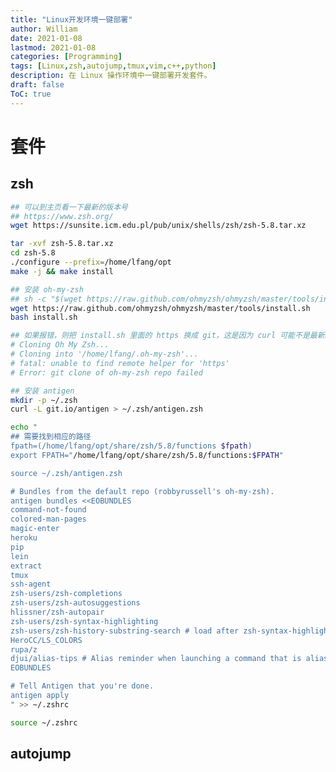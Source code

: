 ```yaml
---
title: "Linux开发环境一键部署"
author: William
date: 2021-01-08
lastmod: 2021-01-08
categories: [Programming]
tags: [Linux,zsh,autojump,tmux,vim,c++,python]
description: 在 Linux 操作环境中一键部署开发套件。
draft: false
ToC: true
---
```


# 套件

## zsh

```bash
## 可以到主页看一下最新的版本号 
## https://www.zsh.org/
wget https://sunsite.icm.edu.pl/pub/unix/shells/zsh/zsh-5.8.tar.xz

tar -xvf zsh-5.8.tar.xz
cd zsh-5.8
./configure --prefix=/home/lfang/opt
make -j && make install

## 安装 oh-my-zsh
## sh -c "$(wget https://raw.github.com/ohmyzsh/ohmyzsh/master/tools/install.sh -O -)"
wget https://raw.github.com/ohmyzsh/ohmyzsh/master/tools/install.sh
bash install.sh

## 如果报错，则把 install.sh 里面的 https 换成 git，这是因为 curl 可能不是最新版的
# Cloning Oh My Zsh...
# Cloning into '/home/lfang/.oh-my-zsh'...
# fatal: unable to find remote helper for 'https' 
# Error: git clone of oh-my-zsh repo failed

## 安装 antigen
mkdir -p ~/.zsh
curl -L git.io/antigen > ~/.zsh/antigen.zsh

echo "
## 需要找到相应的路径
fpath=(/home/lfang/opt/share/zsh/5.8/functions $fpath)
export FPATH="/home/lfang/opt/share/zsh/5.8/functions:$FPATH"

source ~/.zsh/antigen.zsh

# Bundles from the default repo (robbyrussell's oh-my-zsh).
antigen bundles <<EOBUNDLES
command-not-found
colored-man-pages
magic-enter
heroku
pip
lein
extract
tmux
ssh-agent
zsh-users/zsh-completions
zsh-users/zsh-autosuggestions
hlissner/zsh-autopair
zsh-users/zsh-syntax-highlighting
zsh-users/zsh-history-substring-search # load after zsh-syntax-highlighting
HeroCC/LS_COLORS
rupa/z
djui/alias-tips # Alias reminder when launching a command that is aliased
EOBUNDLES

# Tell Antigen that you're done.
antigen apply
" >> ~/.zshrc

source ~/.zshrc
```

## autojump

```bash

```



